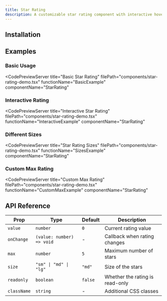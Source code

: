 ```yaml
---
title: Star Rating
description: A customizable star rating component with interactive hover states
---
```





## Installation

<InstallationServer componentName="star-rating" />



## Examples

### Basic Usage

<CodePreviewServer
  title="Basic Star Rating"
  filePath="components/star-rating-demo.tsx"
  functionName="BasicExample"
  componentName="StarRating"
>
  <StarRatingReadOnly value={3} />
</CodePreviewServer>

### Interactive Rating

<CodePreviewServer
  title="Interactive Star Rating"
  filePath="components/star-rating-demo.tsx"
  functionName="InteractiveExample"
  componentName="StarRating"
>
  <StarRatingDemo />
</CodePreviewServer>

### Different Sizes

<CodePreviewServer
  title="Star Rating Sizes"
  filePath="components/star-rating-demo.tsx"
  functionName="SizesExample"
  componentName="StarRating"
>
  <StarRatingSizes />
</CodePreviewServer>

### Custom Max Rating

<CodePreviewServer
  title="Custom Max Rating"
  filePath="components/star-rating-demo.tsx"
  functionName="CustomMaxExample"
  componentName="StarRating"
>
  <StarRatingReadOnly value={7} max={10} />
</CodePreviewServer>

## API Reference

| Prop | Type | Default | Description |
|------|------|---------|-------------|
| `value` | `number` | `0` | Current rating value |
| `onChange` | `(value: number) => void` | - | Callback when rating changes |
| `max` | `number` | `5` | Maximum number of stars |
| `size` | `"sm" \| "md" \| "lg"` | `"md"` | Size of the stars |
| `readonly` | `boolean` | `false` | Whether the rating is read-only |
| `className` | `string` | - | Additional CSS classes |